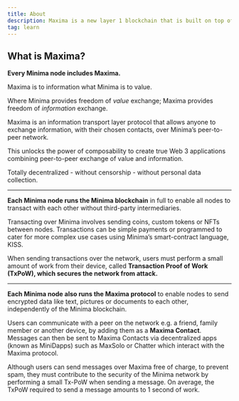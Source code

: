 ```yaml
---
title: About 
description: Maxima is a new layer 1 blockchain that is built on top of Minima.
tag: learn
---
```




## What is Maxima?

**Every Minima node includes Maxima.**

Maxima is to information what Minima is to value.

Where Minima provides freedom of *value* exchange; Maxima provides freedom of *information* exchange.

Maxima is an information transport layer protocol that allows anyone to exchange information, with their chosen contacts, over Minima’s peer-to-peer network.

This unlocks the power of composability to create true Web 3 applications combining peer-to-peer exchange of value and information. 

Totally decentralized - without censorship - without personal data collection.

---------

**Each Minima node runs the Minima blockchain** in full to enable all nodes to transact with each other without third-party intermediaries. 

Transacting over Minima involves sending coins, custom tokens or NFTs between nodes. Transactions can be simple payments or programmed to cater for more complex use cases using Minima’s smart-contract language, KISS.

When sending transactions over the network, users must perform a small amount of work from their device, called **Transaction Proof of Work (TxPoW), which secures the network from attack.**

---------

**Each Minima node also runs the Maxima protocol** to enable nodes to send encrypted data like text, pictures or documents to each other, independently of the Minima blockchain. 

Users can communicate with a peer on the network e.g. a friend, family member or another device, by adding them as a **Maxima Contact**. Messages can then be sent to Maxima Contacts via decentralized apps (known as MiniDapps) such as MaxSolo or Chatter which interact with the Maxima protocol.
 
Although users can send messages over Maxima free of charge, to prevent spam, they must contribute to the security of the Minima network by performing a small Tx-PoW when sending a message. On average, the TxPoW required to send a message amounts to 1 second of work.


